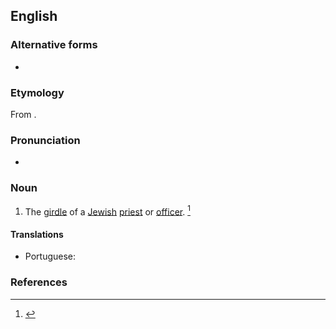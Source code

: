 ==English==

===Alternative forms===
* {{l|en|abanet}}

===Etymology===
From {{etyl|he|en}} {{m|he|avnet|אבנט|girdle, belt}}.

===Pronunciation===
* {{a|US}} {{IPA|/ˈæb.nət/|lang=en}}

===Noun===
{{en-noun}}

# The [[girdle]] of a [[Jewish]] [[priest]] or [[officer]]. {{defdate|First attested in the early 18<sup>th</sup> century.}}<ref>{{R:SOED5|page=6}}</ref>

====Translations====
{{trans-top|girdle of a Jewish priest or officer}}
* Portuguese: {{t|pt|abanete|m}}
{{trans-mid}}
{{trans-bottom}}

===References===
<references/>